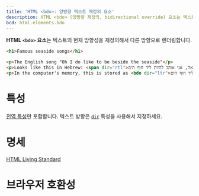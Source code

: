 ```yaml
---
title: 'HTML <bdo>: 양방향 텍스트 재정의 요소'
description: HTML <bdo> (양방향 재정의, bidirectional override) 요소는 텍스트의 현재 방향성을 재정의해서 다른 방향으로 렌더링합니다.
bcd: html.elements.bdo
---
```


**HTML `<bdo>` 요소**는 텍스트의 현재 방향성을 재정의해서 다른 방향으로 렌더링합니다.

<HTMLDemo height={180}>

```html
<h1>Famous seaside songs</h1>

<p>The English song "Oh I do like to be beside the seaside"</p>
<p>Looks like this in Hebrew: <span dir="rtl">אה, אני אוהב להיות ליד חוף הים</span></p>
<p>In the computer's memory, this is stored as <bdo dir="ltr">אה, אני אוהב להיות ליד חוף הים</bdo></p>
```

</HTMLDemo>

# 특성

[전역 특성](/docs/Web/HTML/Global_attributes)만 포함합니다. 텍스트 방향은 [`dir`](../Global_attributes#dir) 특성을 사용해서 지정하세요.

# 명세

[HTML Living Standard](https://html.spec.whatwg.org/multipage/semantics.html#the-bdo-element)

# 브라우저 호환성

<BrowserCompat data={props.bcd} />
